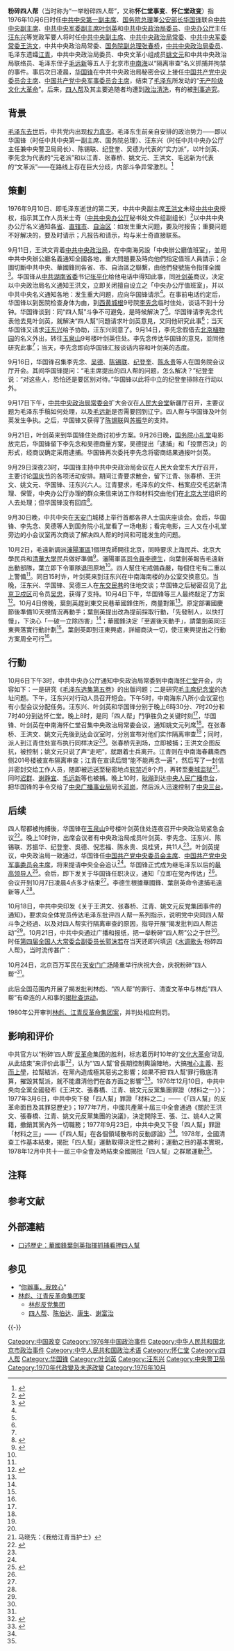 {{noteTA
|1 = zh-hant:策劃; zh-hans:策划;
}}
{{Infobox Civil Conflict
| conflict          = 粉碎四人帮<br><small>怀仁堂事变</small>
| partof            = [[无产阶级文化大革命|无产阶级文化大革命]]
| image             = 中南海02.jpg
| image_size        = 
| alt               = 
| caption           = [[怀仁堂|怀仁堂]]在[[中南海|中南海]]的位置（图中左上部）
| date              = 1976年10月（10月6日为主要事件发生日）
| place             = {{PRC}}[[北京市|北京市]]
| causes            = '''短期原因'''
* [[批邓、反击右倾翻案风|批邓、反击右倾翻案风]]
* 前[[中国国务院总理|中国国务院总理]][[周恩来|周恩来]][[周恩来之死|逝世]]，及随后的[[四五运动|四五运动]]
* 前[[中华人民共和国最高领导人|中国最高领导人]][[毛泽东|毛泽东]][[毛泽东之死|逝世]]
* [[王洪文|王洪文]]未经[[中共中央政治局|中共中央政治局]]同意，另立中央办公厅值班室
'''远期原因'''
* [[无产阶级文化大革命|无产阶级文化大革命]]
* [[四人帮|四人帮政治集团]]与[[造反派|造反派]]的权力扩张
| result            = [[中共中央|中共中央]]'''行动成功'''，[[四人帮|四人帮]]政治集团覆灭
* [[无产阶级文化大革命|无产阶级文化大革命]]结束
* [[华国锋|华国锋]]接任[[中华人民共和国最高领导人|中华人民共和国最高领导人]]
* 四人帮政治集团及其支持者被逮捕，受[[中华人民共和国最高人民法院|最高人民法院]]特别法庭审判
* [[揭批查运动|揭批查运动]]
* 中央工作组进驻[[上海市|上海市]]，挫败上海民兵武装叛乱
'''事件长期影响'''
* [[邓小平|邓小平]]第三次复出，而后中共中央形成以邓小平为[[领导核心|领导核心]]的中国第二代领导集体
* [[拨乱反正|拨乱反正]]
* [[平反冤假错案|平反冤假错案]]
* [[改革开放|改革开放]]
* [[中共十一届六中全会|中共十一届六中全会]]通过《[[关于建国以来党的若干历史问题的决议|关于建国以来党的若干历史问题的决议]]》
| side1             = [[File:Flag_of_the_Chinese_Communist_Party.svg|22px]] [[中共中央政治局|中共中央政治局]]<br>
[[File:Flag_of_the_Chinese_Communist_Party.svg|22px]] [[中共中央军委|中共中央军委]]
* {{nowrap|[[File:Flag_of_the_Chinese_Communist_Party.svg|22px]] [[中央警卫局|中共中央办公厅警卫处]]}}
* [[File:Flag_of_the_People's_Liberation_Army.svg|22px]] [[北京卫戍区|北京卫戍区]]
* [[File:Flag_of_the_People's_Liberation_Army.svg|22px]] [[北京军区|北京军区]]
| units1            = [[File:Flag_of_the_People's_Liberation_Army.svg|22px]] [[中央警卫团|中国人民解放军8341部队]]<small>（在北京执行抓扣“四人帮”任务）</small>
| side2             = [[四人帮|四人帮]]（<small>[[江青反革命集团|江青反革命集团]]</small>）
<hr>
''未成功参加冲突：''
* [[上海市|上海市]]民兵<small>（武装叛乱未遂）</small>
* [[清华大学|清华大学]]民兵
* [[北京大学|北京大学]]民兵
| units2            = [[File:Flag_of_the_People's_Liberation_Army.svg|22px]] [[沈阳军区|沈阳军区]]某坦克师{{notetag|普遍被认为是[[中国人民解放军陆军装甲第五旅|坦克五师]]}}<small>（受到毛远新调动，但因沈阳军区司令李德生通报叶剑英，该坦克师被命令退回原驻地，故未参加事件）</small>
| leadfigures1        = [[File:Flag_of_the_Chinese_Communist_Party.svg|22px]] [[华国锋|华国锋]]{{small|（[[中共中央副主席|中共中央第一副主席]]兼[[国务院总理|国务院总理]]，[[中华人民共和国公安部部长|公安部部长]]）}}<br>[[File:Flag_of_the_Chinese_Communist_Party.svg|22px]] [[叶剑英|叶剑英]]{{small|（[[中共中央副主席|中共中央副主席]]兼[[中共中央军委副主席|中共中央军委副主席]]，[[中华人民共和国国防部部长|国防部部长]]）}}<br>[[File:Flag_of_the_Chinese_Communist_Party.svg|22px]] [[汪东兴|汪东兴]]{{small|（[[中共中央政治局委员|中共中央政治局委员]]兼[[中共中央办公厅|中共中央办公厅]]主任，中央警卫局局长）}}<br>[[File:Flag_of_the_Chinese_Communist_Party.svg|22px]] [[李先念|李先念]]{{small|（[[中共中央政治局委员|中共中央政治局委员]]兼[[国务院副总理|国务院副总理]]）}}<br>[[File:Flag_of_the_Chinese_Communist_Party.svg|22px]] [[吴德|吴德]]{{small|（[[中共中央政治局委员|中共中央政治局委员]]兼[[中共北京市委|中共北京市委]]第一书记，[[北京卫戍区|北京卫戍区]][[政委|政委]]）}}<br>[[File:Flag_of_the_Chinese_Communist_Party.svg|22px]] [[耿飚|耿飚]]{{small|（[[中共中央对外联络部|中共中央对外联络部]]部长）}}<br>[[File:Flag_of_the_People's_Liberation_Army.svg|22px]] [[陈锡联|陈锡联]]{{small|（[[中共中央政治局委员|中共中央政治局委员]]兼[[北京军区|北京军区]]司令员，[[国务院副总理|国务院副总理]]）}}<br>[[File:Flag_of_the_People's_Liberation_Army.svg|22px]] [[吴忠_(少将)|吴忠]]{{small|（[[北京卫戍区|北京卫戍区]]司令员）}}<hr><small>'''执行与支援人员：'''</small><br>[[File:Flag_of_the_Chinese_Communist_Party.svg|22px]] [[张耀祠|张耀祠]]{{small|（[[中共中央办公厅|中共中央办公厅]]副主任兼中央警卫处副处长）}}<br>[[File:Flag_of_the_People's_Liberation_Army.svg|22px]] 武健华{{small|（[[中央警卫团|人民解放军8341部队]][[政委|政委]]兼中央警卫处副处长）}}<br>{{nowrap|[[File:Flag_of_the_People's_Liberation_Army.svg|22px]] 邱巍高{{small|（[[北京卫戍区|北京卫戍区]]副司令员）}}}}
| leadfigures2        = <center><small>'''以下参与者均被[[逮捕|逮捕]]'''</small></center>{{nowrap|[[File:Flag_of_the_Chinese_Communist_Party.svg|22px]] [[王洪文|王洪文]]{{small|（[[中共中央副主席|中共中央副主席]]）}}}}<br>[[File:Flag_of_the_Chinese_Communist_Party.svg|22px]] [[张春桥|张春桥]]{{small|（[[中共中央政治局常委|中共中央政治局常委]]，[[中央军委|中央军委]]常委兼[[解放军总政治部|解放军总政治部]]主任，中共中央组织宣传组副组长，[[国务院副总理|国务院副总理]]，[[中共上海市委|中共上海市委]]第一书记，[[上海市革命委员会|上海市革命委员会]]主任）}}<br>[[File:Flag_of_the_Chinese_Communist_Party.svg|22px]] [[江青|江青]]{{small|（[[中共中央政治局委员|中共中央政治局委员]]，[[毛泽东|毛泽东]]妻子）}}<br>[[File:Flag_of_the_Chinese_Communist_Party.svg|22px]] [[姚文元|姚文元]]{{small|（[[中共中央政治局委员|中共中央政治局委员]]，[[上海市革命委员会|上海市革命委员会]]第一副主任）}}<br>[[File:Flag_of_the_Chinese_Communist_Party.svg|22px]] [[毛远新|毛远新]]{{small|（中共中央政治局联络员）}}<hr><small>'''其余被逮捕人员（包括后续对上海市相关人员的隔离审查）：'''</small><br>[[File:Flag_of_the_Chinese_Communist_Party.svg|22px]] [[迟群|迟群]]{{small|（国务院科教组副组长，[[清华大学|清华大学]]革命委员会主任兼党委书记）}}<br>[[File:Flag_of_the_Chinese_Communist_Party.svg|22px]] [[谢静宜|谢静宜]]{{small|（[[清华大学|清华大学]]及[[北京大学|北京大学]]党委常委，[[全国人大常委会|全国人大常委会]]委员）}}<br>[[File:Flag_of_the_Chinese_Communist_Party.svg|22px]] [[徐景贤|徐景贤]]{{small|（[[中共上海市委书记|中共上海市委书记]]兼[[上海市革命委员会|上海市革命委员会]]副主任）}}<br>[[File:Flag_of_the_Chinese_Communist_Party.svg|22px]] [[马天水|马天水]]{{small|（[[中共上海市委书记|中共上海市委书记]]兼[[上海市革命委员会|上海市革命委员会]]副主任）}}[[File:Flag_of_the_Chinese_Communist_Party.svg|22px]] [[王秀珍_(1934年)|王秀珍]]{{small|（[[中共上海市委书记|中共上海市委书记]]兼[[上海市革命委员会|上海市革命委员会]]副主任）}}<br>[[File:Flag_of_the_Chinese_Communist_Party.svg|22px]] [[金祖敏|金祖敏]]{{small|（[[中共中央委员|中共中央委员]]兼[[上海市革命委员会|上海市革命委员会]]副主任）}}
| arrests           = 四人帮成员（[[王洪文|王洪文]]，[[张春桥|张春桥]]，[[江青|江青]]，[[姚文元|姚文元]]）及[[毛远新|毛远新]]同其他四人帮政治集团支持者均被逮捕
| charged           ='''[[林彪、江青反革命集团案|林彪、江青反革命集团案]]'''
* 组织、领导反革命集团罪
* 阴谋颠覆政府罪
* 策动武装叛乱罪
* 反革命宣传煽动罪
* 诬告陷害罪
* 反革命伤人罪
'''审判结果'''
* 四人帮政治集团主要领导人（[[王洪文|王洪文]]，[[张春桥|张春桥]]，[[江青|江青]]，[[姚文元|姚文元]]）被开除[[中国共产党|中国共产党]]党籍，免去一切公职
* 四人帮政治集团被不等判处[[死缓|死缓]]、[[无期徒刑|无期徒刑]]、[[有期徒刑|有期徒刑]]，附加[[剥夺政治权利|剥夺政治权利]]
| notes             = 
}}
'''粉碎四人帮'''（当时称为“一举粉碎四人帮”，又称'''怀仁堂事变'''、'''怀仁堂政变'''）指1976年10月6日时任[[中國共產黨中央委員會副主席|中共中央第一副主席]]、[[中华人民共和国国务院总理|国务院总理]]兼[[中华人民共和国公安部|公安部长]][[华国锋|华国锋]]联合[[中國共產黨中央委員會副主席|中共中央副主席]]、[[中國共產黨中央軍事委員會副主席|中共中央军委副主席]][[叶剑英|叶剑英]]和[[中国共产党中央政治局|中共中央政治局委员]]、[[中共中央办公厅|中央办公厅]]主任[[汪东兴|汪东兴]]等党政军要人将时任[[中共中央副主席|中共中央副主席]]、[[中国共产党中央政治局常务委员会|中共中央政治局常委]]、[[中央军事委员会|中共中央军委常委]][[王洪文|王洪文]]，中共中央政治局常委、[[中华人民共和国国务院副总理|国务院副总理]][[张春桥|张春桥]]，[[中国共产党中央政治局|中共中央政治局委员]]、毛泽东遗孀[[江青|江青]]，中共中央政治局委员、中央文革小组成员[[姚文元|姚文元]]和中共中央政治局联络员、毛泽东侄子[[毛远新|毛远新]]等五人于北京市[[中南海|中南海]]以“隔离审查”名义抓捕并拘禁的事件。事后次日凌晨，[[华国锋|华国锋]]在中共中央政治局秘密会议上接任[[中国共产党中央委员会主席|中国共产党中央委员会主席]]、[[中国共产党中央军事委员会主席|中国共产党中央军事委员会主席]]，结束了[[毛泽东|毛泽东]]所发动的“[[文化大革命|无产阶级文化大革命]]”。后来，[[四人帮|四人帮]]及其主要追随者均遭到[[揭批查运动|政治清洗]]，有的被[[林彪、江青反革命集团案|刑事追究]]。

== 背景 ==
[[毛泽东之死|毛泽东去世]]后，中共党内出现[[权力真空|权力真空]]。毛泽东生前亲自安排的政治势力——即以华国锋（时任中共中央第一副主席、国务院总理）、汪东兴（时任中共中央办公厅主任兼中央警卫局局长）、陈锡联、纪登奎、吴德为代表的“实力派”，以叶剑英、李先念为代表的“元老派”和以江青、张春桥、姚文元、王洪文、毛远新为代表的“文革派”——在路线上存在巨大分歧，内部斗争异常激烈。<ref>{{cite web |title=吴德回忆：四人帮被抓的前前后后 |url=https://news.ifeng.com/history/1/200711/1106_335_287128_1.shtml |website=凤凰网 |accessdate=2022-05-05}}</ref>

== 策劃 ==
1976年9月10日、即毛泽东逝世的第二天，中共中央副主席[[王洪文|王洪文]]未经[[中国共产党中央委员会|中共中央]]授权，指示其工作人员米士奇（[[中共中央办公厅|中共中央办公厅]]秘书处文件组副组长）<ref>{{cite book|author=[[葉永烈|葉永烈]]|title=《“四人幫”興亡》|url=http://cul.china.com.cn/lishi/2012-04/13/content_4937353.htm|publisher=人民日報出版社|year=2009|accessdate=2015-10-27|archiveurl=https://web.archive.org/web/20171031042816/http://cul.china.com.cn/lishi/2012-04/13/content_4937353.htm|archivedate=2017-10-31|dead-url=yes}}</ref>以中共中央办公厅名义通知各[[省_(行政區劃)|省]]、[[直辖市|直辖市]]、[[自治区|自治区]]：如发生重大问题，要及时报告；重要问题不好解决的，要及时请示；凡报告和请示，均与米士奇直接联系。

9月11日，王洪文背着[[中国共产党中央政治局|中共中央政治局]]，在中南海另設「中央辦公廳值班室」，並用中共中央辦公廳名義通知全國各地，重大問題要及時向他們指定值班人員請示；企圖切斷中共中央、華國鋒同各省、市、自治區之聯繫，由他們發號施令指揮全國<ref name="共和国史稿第三卷">{{cite book|author=当代中国研究所|title=《[[中华人民共和国史稿|中华人民共和国史稿]]》第三卷|location=北京|publisher=人民出版社|date=2012-09-01}}</ref>{{rp|302}}。华国锋从[[中国共产党湖南省委员会|中共湖南省委]]书记[[张平化|张平化]]给他电话中得知此事，同[[叶剑英|叶剑英]]商议，决定以中央政治局名义通知王洪文，立即关闭擅自设立之「中央办公厅值班室」，并以中共中央名义通知各地：发生重大问题，应向华国锋请示<ref name="共和国史稿第三卷" />{{rp|298}}。在事前电话约定后，华国锋以到医院检查身体为由，到[[西黄城根|西黄城根]]9号院[[李先念|李先念]]临时住处，谈话不到十分钟。华国锋谈到：同“四人幫”斗争不可避免，是時候解決了<ref name="共和国史稿第三卷" />{{rp|299}}。华国锋请李先念代表他去見叶剑英，就解決“四人幫”问題请求叶剑英意見，又同他研究此事<ref name="共和国史稿第三卷" />{{rp|299}}；当天华国锋又请求[[汪东兴|汪东兴]]给予协助，汪东兴同意了。9月14日，李先念假借去[[国家植物园_(北京)|北京植物园]]的名义外出，转往[[玉泉山|玉泉山]]9号楼叶剑英住处。李先念传达华国锋的意見，並同他研究此事<ref name="共和国史稿第三卷" />{{rp|299}}；当天，李先念即向华国锋汇报谈话内容和叶剑英的态度。

9月16日，华国锋召集李先念、[[吴德|吴德]]、[[陈锡联|陈锡联]]、[[纪登奎|纪登奎]]、[[陈永贵|陈永贵]]等人在国务院会议厅开会。其间华国锋提问：“毛主席提出的四人帮的问题，怎么解决？”纪登奎说：“对这些人，恐怕还是要区别对待。”华国锋以此将中立的纪登奎排除在行动以外。

9月17日下午，[[中国共产党中央政治局常务委员会|中共中央政治局常委会]]扩大会议在[[人民大会堂|人民大会堂]]新疆厅召开，主要议题为毛泽东手稿如何处理，以及[[毛远新|毛远新]]是否需要回到辽宁。四人帮与华国锋及叶剑英发生争执。之后，华国锋又获得了[[陈锡联|陈锡联]]與[[苏振华|苏振华]]的支持。

9月21日，叶剑英来到华国锋住处商讨初步方案。9月26日晚，[[国务院小礼堂|国务院小礼堂]]电影放完后，华国锋留下李先念和吴德商量方案，吴德提出「逮捕」和「投票否决」的形式，经商议确定采用逮捕{{NoteTag|李先念反对开会投票解决。}}。华国锋再次委托李先念将密商结果通报叶剑英。 

9月29日深夜23时，华国锋主持中共中央政治局会议在人民大会堂东大厅召开，主要讨论[[中华人民共和国国庆节|国庆节]]的各项活动安排。期间江青要求散会，留下江青、张春桥、王洪文、姚文元、华国锋、汪东兴六人。江青要求，毛泽东的文件、档案应交毛远新清理、保管，中央办公厅办理的群众来信来访工作和材料交由他们在[[北京大学|北京大学]]组织的人去处理；但华国锋没有回应<ref name="实施过程">{{cite web|title=粉碎“四人帮”的策划、实施过程|url=http://www.tianyabook.com/junshi/sirenbang.htm|accessdate=2010-02-15|archiveurl=https://web.archive.org/web/20100420101801/http://www.tianyabook.com/junshi/sirenbang.htm|archivedate=2010-04-20|dead-url=yes}}</ref>。

9月30日晚，中共中央在[[天安门|天安门]]城楼上举行首都各界人士国庆座谈会。会后，华国锋、李先念、吴德等人到国务院小礼堂看了一场电影；看完电影，三人又在小礼堂旁边的小会议室再次商谈了解决四人帮的时间和可能发生的问题。

10月2日，毛遠新調派[[中国人民解放军沈阳军区|瀋陽軍區]]1個坦克師開往北京，同時要求上海民兵、北京大學民兵和[[清華大學|清華大學]]民兵做好準備<ref name="寒山碧">{{cite book|authors=寒山碧原著，[[伊藤潔|伊藤潔]]縮譯，唐建宇、李明譯|title=《鄧小平傳》|location=香港|publisher=東西文化事業公司|year=1993}}</ref>{{rp|170}}。瀋陽軍區[[司令員|司令員]][[李德生_(1916年)|李德生]]，向葉劍英報告毛遠新出動部隊，葉立即下令軍隊退回原地<ref name="寒山碧" />{{rp|170}}。四人幫住宅戒備森嚴，每個住宅有二重以上警備<ref name="寒山碧" />{{rp|171}}。同日15时许，叶剑英来到汪东兴在中南海南楼的办公室交换意见。当晚，汪东兴、华国锋、吴德三人在[[东交民巷|东交民巷]]的住地交谈；华国锋之后秘密召见了[[中国人民解放军北京卫戍区|北京卫戍区]]司令员[[吴忠_(少将)|吴忠]]，获得了支持。10月4日下午，华国锋等三人最终敲定了方案<ref>{{cite web|title=惊心动魄的1976:中共中央抓捕"四人帮"决策纪实|url=http://mil.eastday.com/m/20070416/u1a2769027.html|accessdate=2010-02-15|archiveurl=https://web.archive.org/web/20100223161121/http://mil.eastday.com/m/20070416/u1a2769027.html|archivedate=2010-02-23|dead-url=yes}}</ref>。10月4日傍晚，葉劍英趕到東交民巷華國鋒住所，商量對策<ref name="共和国史稿第三卷" />{{rp|301}}。原定部署國慶節後準備10天視情況再動手；葉劍英提出改為提前採取行動，「先發制人，以快打慢」，下決心「一破一立除四害」<ref name="共和国史稿第三卷" />{{rp|301}}；華國鋒決定「至遲後天動手」，請葉劍英同汪東興落實行動計劃<ref name="共和国史稿第三卷" />{{rp|301}}。葉劍英即到汪東興處，詳細商決一切，使汪東興提出之行動方案周全可行<ref name="共和国史稿第三卷" />{{rp|301}}。

== 行動 ==
10月6日下午3时，中共中央办公厅通知中央政治局常委到中南海[[怀仁堂|怀仁堂]]开会，内容如下：一是研究《[[毛泽东选集第五卷|毛泽东选集第五卷]]》的出版问题；二是研究[[毛主席纪念堂|毛主席纪念堂]]的选址问题。下午，汪东兴对行动人员召开短会。下午5时，中南海东八所小会议室也有小型会议分配任务。汪东兴、叶剑英和华国锋分别于晚上6時30分、7时20分和7时40分到达怀仁堂。晚上8时，是同「四人帮」鬥爭胜负之关键时刻<ref name=共和国史稿第三卷/>{{rp|301}}，华国锋、叶剑英在中南海怀仁堂召集中央政治局常委会议，通知姚文元列席<ref name="共和国史稿第三卷" />{{rp|301}}。在张春桥、王洪文、姚文元先後到达会议室时，分別宣布对他们实作隔离审查<ref name="共和国史稿第三卷" />{{rp|301}}；同时，派人到江青住处宣布执行同样决定<ref name=共和国史稿第三卷/>{{rp|301}}。张春桥先到场，立即被捕；王洪文企图反抗，被控制；姚文元只说了声“走吧”，就跟着士兵离开。江青则在中南海春藕斋西侧201号楼被宣布隔离审查；江青在宣读后問“能不能再念一遍”，然后写了一封信并密封交给工作人员，随即被运送至秘密地点[[软禁|软禁]]{{NoteTag|一说关押在中南海某处地下室。}}近8个月，再转至[[秦城监狱|秦城监狱]]<ref>马晓先：《我给江青当护士》</ref>。同时[[迟群|迟群]]、[[谢静宜|谢静宜]]、[[毛远新|毛远新]]等也被捕。晚上10时，[[耿飚|耿飚]]到达[[中央人民广播电台|中央人民广播电台]]，把华国锋的手令交给了[[中华人民共和国广播电影电视部|中央广播事业局]]局长[[邓岗|邓岗]]，然后派人迅速控制了[[中央三台|中央三台]]。

== 后续 ==
四人帮都被拘捕後，华国锋在[[玉泉山|玉泉山]]9号楼叶剑英住处连夜召开中央政治局紧急会议<ref>{{Cite web|title=叶剑英决定“摊牌” 抓捕四人帮全程记录|url=http://space.tv.cctv.com/act/article.jsp?articleId=ARTI1209107669566495&nowpage=3|accessdate=2020-10-12|publisher=CCTV.com|archiveurl=https://web.archive.org/web/20090523144946/http://space.tv.cctv.com/act/article.jsp?articleId=ARTI1209107669566495&nowpage=3|archivedate=2009-05-23|dead-url=yes}}</ref>。晚上10时许，出席会议者有中央政治局成员叶剑英、李先念、汪东兴、陈锡联、苏振华、纪登奎、吳德、倪志福、陈永贵、吳桂贤，共11人<ref name="共和国史稿第三卷" />{{rp|301-302}}。叶剑英提议，中央政治局一致通过，华国锋任[[中国共产党中央委员会主席|中国共产党中央委员会主席]]、[[中国共产党中央军事委员会主席|中国共产党中央军事委员会主席]]，将来提请中央全会追认<ref name="共和国史稿第三卷" />{{rp|302}}。华国锋正式成为继毛泽东以后的[[最高領導人|最高领导人]]<ref>{{Cite web|title=1976年 中共中央政治局一致通过华国锋为中央委员会主席(10月7日)|url=http://news.xinhuanet.com/politics/2008-10/07/content_9728801.htm|accessdate=2020-10-12|date=2008-10-07|publisher=新华网|archiveurl=https://web.archive.org/web/20140817055831/http://news.xinhuanet.com/politics/2008-10/07/content_9728801.htm|archivedate=2014-08-17|dead-url=yes}}</ref>。会后，即下发关于华国锋任职决议，通知「立即在党內传达」<ref name="共和国史稿第三卷" />{{rp|302}}。会议开到10月7日凌晨4点多才结束<ref name="共和国史稿第三卷" />{{rp|302}}。李德生根據華國鋒、葉劍英命令逮捕毛遠新等人<ref name="寒山碧" />{{rp|172}}。

10月18日，中共中央印发《关于王洪文、张春桥、江青、姚文元反党集团事件的通知》，要求向全体党员传达毛泽东批评四人帮一系列指示，说明党中央同四人帮斗争之经過、以及对四人帮实行隔离审查的原因，指导开展“揭发批判四人帮运动”<ref name="共和国史稿第三卷" />{{rp|302}}。10月21日，中共中央通过广播和报纸，把一举粉碎“四人帮”公之于世<ref name="共和国史稿第三卷" />{{rp|302}}。时任[[第四届全国人民代表大会常务委员会|第四届全国人大常委会]][[全国人民代表大会常务委员会副委员长|副委员长]][[郭沫若|郭沫若]]在当天还即兴填[[词_(文学)|词]]《[[水调歌头|水调歌头]]·粉碎四人帮》，当时流传甚广：

{{quote|
大快人心事，揪出四人帮。政治流氓文痞，狗头军师张。还有[[白骨精|精生白骨]]，自比[[武则天|则天武后]]，铁帚扫而光。篡党夺权者，一枕[[黄梁梦|梦黄梁]]。

野心大，阴谋毒，诡计狂。真是罪该万死，迫害[[红太阳|红太阳]]。接班人是俊杰，遗志继承果断，功绩何辉煌。拥护[[华主席|华主席]]，拥护党中央！
}}

10月24日，北京百万军民在[[天安门广场|天安门广场]]隆重举行庆祝大会，庆祝粉碎“四人帮”<ref name="共和国史稿第三卷" />{{rp|303}}。

此后全国范围内开展了揭发批判林彪、“四人帮”的罪行、清查文革中与林彪“四人帮”有牵连的人和事的[[揭批查运动|揭批查运动]]。

1980年公开审判[[林彪、江青反革命集团案|林彪、江青反革命集团案]]，并判处相应刑罚。

== 影响和评价 ==
中共官方以“粉碎‘四人帮’[[反革命|反革命]]集团的胜利，标志着历时10年的‘[[文化大革命|文化大革命]]’动乱从此结束”来评价此事<ref>{{Cite web |url=http://dangshi.people.com.cn/GB/221024/221026/221623/15018744.html |title=粉碎“四人帮” |access-date=2013-12-17 |archive-date=2019-06-01 |archive-url=https://web.archive.org/web/20190601084747/http://dangshi.people.com.cn/GB/221024/221026/221623/15018744.html |dead-url=no }}</ref>，认为“‘四人幫’曾長期控制輿論陣地，大搞[[唯心主義|唯心主義]]、[[形上學|形而上學]]，拉幫結派，在黨內造成極其惡劣之影響；如果不把‘四人幫’罪行徹底清算，摧毀其幫派，就不能肅清他們在各方面之影響”<ref name="共和国史稿第四卷">{{cite book|author=当代中国研究所|title=《中华人民共和国史稿》第四卷|location=北京|publisher=人民出版社|date=2012-09-01}}</ref>{{rp|5}}。1976年12月10日，中共中央向全黨全國發布《王洪文、張春橋、江青、姚文元反黨集團罪證（材料之一）》；1977年3月6日，中共中央下發「四人幫」罪證「材料之二」——《「四人幫」的反革命面目及其罪惡歷史》；1977年7月，中國共產黨十屆三中全會通過《關於王洪文、張春橋、江青、姚文元反黨集團的決議》，決定開除王、張、江、姚4人之黨籍，撤銷其黨內外一切職務；1977年9月23日，中共中央又下發「四人幫」罪證「材料之三」——《「四人幫」在各個領域散布的反動謬論》<ref name="共和国史稿第四卷" />{{rp|6}}。1978年，全國清查工作基本結束，揭批「四人幫」運動取得決定性之勝利；運動之目的基本實現，1978年12月中共十一屆三中全會及時結束全國揭批「四人幫」之群眾運動<ref name="共和国史稿第四卷" />{{rp|8}}。

== 注释 ==
{{NoteFoot}}

== 参考文献 ==
{{Reflist|30em}}

== 外部連結 ==
* [http://cpc.people.com.cn/GB/85037/85038/7713054.html 口述歷史：華國鋒葉劍英指揮抓捕看押四人幫]{{Wayback|url=http://cpc.people.com.cn/GB/85037/85038/7713054.html |date=20210417011407 }}

== 参见 ==
{{Portal box|中华人民共和国|中国共产党|政治|历史}}
* “[[你辦事，我放心|你辦事，我放心]]”
* [[林彪、江青反革命集团案|林彪、江青反革命集团案]]
** [[林彪反党集团|林彪反党集团]]
** [[四人帮|四人帮]]、[[陈伯达|陈伯达]]、[[康生|康生]]、[[谢富治|谢富治]]

{{-}}
{{文化大革命}}
{{文革编年史}}
{{中国共产党政治运动}}

[[Category:中国政变|Category:中国政变]]
[[Category:1976年中国政治事件|Category:1976年中国政治事件]]
[[Category:中华人民共和国北京市政治事件|Category:中华人民共和国北京市政治事件]]
[[Category:中华人民共和国政治术语|Category:中华人民共和国政治术语]]
[[Category:怀仁堂|Category:怀仁堂]]
[[Category:四人帮|Category:四人帮]]
[[Category:华国锋|Category:华国锋]]
[[Category:叶剑英|Category:叶剑英]]
[[Category:汪东兴|Category:汪东兴]]
[[Category:中央警卫局|Category:中央警卫局]]
[[Category:1970年代政變及未遂政變|Category:1970年代政變及未遂政變]]
[[Category:1976年10月|Category:1976年10月]]